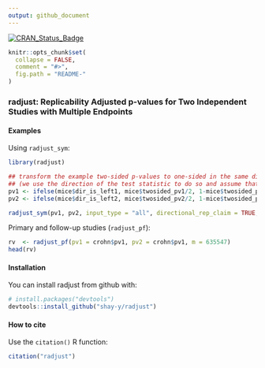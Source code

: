 ```yaml
---
output: github_document
---
```


[![CRAN_Status_Badge](http://www.r-pkg.org/badges/version/radjust)](https://cran.r-project.org/package=radjust)

<!-- README.md is generated from README.Rmd. Please edit that file -->

```r
knitr::opts_chunk$set(
  collapse = FALSE,
  comment = "#>",
  fig.path = "README-"
)
```

### radjust: Replicability Adjusted p-values for Two Independent Studies with Multiple Endpoints

<!--
Given p-values from two independent studies with multiple endpoints (features), the functions in the package return the adjusted p-values for false discovery rate control on replicability claims. 

In replicability analysis we seek to reject the null hypothesis of no replicability in favor of the alternative hypothesis of replicability: that the findings were replicated across the studies.  
We do so by testing for rejection in __both__ studies. This is in contrast to a typical meta-analysis, where the test can also reject when only a single finding is extreme enough.

The procedures implemented in the functions guarantee false discovery rate control (when testing multiple endpoints in each study) by comparing the adjusted p-values to the rate threshold (typically alpha = 0.05).

The function `radjust_sym` fits to a design of two studies, where the features for replicability are first selected in each study separately. 

The function `radjust_pf` fits to a design of primary and follow-up studies, where the features in the follow-up study are selected from the primary study.
-->

#### Examples

Using `radjust_sym`:

```r

library(radjust)

## transform the example two-sided p-values to one-sided in the same direction (left):
## (we use the direction of the test statistic to do so and assume that it is continuous)
pv1 <- ifelse(mice$dir_is_left1, mice$twosided_pv1/2, 1-mice$twosided_pv1/2)
pv2 <- ifelse(mice$dir_is_left2, mice$twosided_pv2/2, 1-mice$twosided_pv2/2)

radjust_sym(pv1, pv2, input_type = "all", directional_rep_claim = TRUE, variant = "adaptive", alpha=0.025)
```

Primary and follow-up studies (`radjust_pf`):

```r
rv  <- radjust_pf(pv1 = crohn$pv1, pv2 = crohn$pv1, m = 635547)
head(rv)
```

#### Installation

You can install radjust from github with:

```r
# install.packages("devtools")
devtools::install_github("shay-y/radjust")
```

#### How to cite

Use the `citation()` R function:

```r
citation("radjust")
```






